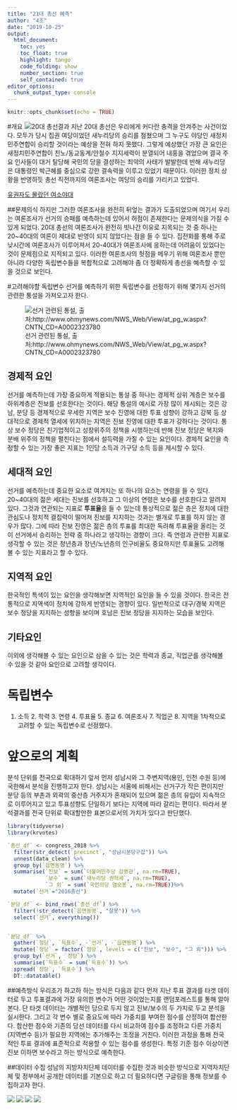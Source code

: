 ---
title: "21대 총선 예측"
author: "4조"
date: "2019-10-25"
output:
  html_document: 
    toc: yes
    toc_float: true
    highlight: tango
    code_folding: show
    number_section: true
    self_contained: true
editor_options: 
  chunk_output_type: console
---

```{r setup, include=FALSE}
knitr::opts_chunk$set(echo = TRUE)
```



#개요
![20대 총선결과](https://i.imgur.com/nTVnuyo.jpg)
지난 20대 총선은 우리에게 커다란 충격을 안겨주는 사건이었다. 모두가 당시 집권 여당이었던 새누리당의 승리를 점쳤으며 그 누구도 야당인 새정치민주연합이 승리할 것이라는 예상을 전혀 하지 못했다. 그렇게 예상했던 가장 큰 요인은 새정치민주연합이 친노/동교동계/안철수 지지세력이 분열되어 내홍을 겪었으며 결국 주요 인사들이 대거 탈당해 국민의 당을 결성하는 최악의 사태가 발발한데 반해 새누리당은 대통령인 박근혜를 중심으로 강한 결속력을 이루고 있었기 때문이다. 이러한 정치 상황을 반영하듯 총선 직전까지의 여론조사는 여당의 승리를 가리키고 있었다.

[유권자도 몰랐던 여소야대](https://www.hankookilbo.com/News/Read/201604181130858275)

##문제의식
하지만 그러한 여론조사을 완전히 뒤엎는 결과가 도출되었으며 여기서 우리는 여론조사가 선거의 승패를 예측하는데 있어서 허점이 존재한다는 문제의식을 가질 수 있게 되었다. 20대 총선의 여론조사가 완전히 빗나간 이유로 지목되는 것 중 하나는 20~40대의 여론이 제대로 반영이 되지 않았다는 점을 들 수 있다. 집전화를 통해 주로 낮시간에 여론조사가 이루어져서 20-40대가 여론조사에 응하는데 어려움이 있었다는 것이 문제점으로 지적되고 있다. 이러한 여론조사의 헛점을 메우기 위해 여론조사 뿐만 아니라 다양한 독립변수들을 복합적으로 고려해야 좀 더 정확하게 총선을 예측할 수 있을 것으로 보인다.


#고려해야할 독립변수
선거를 예측하기 위한 독립변수를 선정하기 위해 몇가지 선거의 관련한 통설을 가져오고자 한다.

![선거 관련된 통설, 출처:http://www.ohmynews.com/NWS_Web/View/at_pg_w.aspx?CNTN_CD=A0002323780](https://i.imgur.com/jFuWTut.png)


## 경제적 요인
선거를 예측하는데 가장 중요하게 적용되는 통설 중 하나는 경제적 상위 계층은 보수를 하위계층은 진보를 선호한다는 것이다. 해당 통설의 예시로 가장 많이 제시되는 것은 강남, 분당 등 경제적으로 우세한 지역은 보수 진영에 대한 투표 성향이 강하고 강북 등 상대적으로 경제적 열세에 위치하는 지역은 진보 진영에 대한 투표가 강하다는 것이다. 통상 보수 정당은 친기업적이고 성장위주의 정책을 시행하는데 반해 진보 정당은 복지와 분배 위주의 정책을 펼친다는 점에서 설득력을 가질 수 있는 요인이다. 경제적 요인을 측정할 수 있는 가장 좋은 지표는 1인당 소득과 가구당 소득 등을 제시할 수 있다.

## 세대적 요인
선거를 예측하는데 중요한 요소로 여겨지는 또 하나의 요소는 연령을 들 수 있다. 20~40대의 젊은 세대는 진보를 선호하고 그 이상의 연령은 보수를 선호한다고 알려져있다. 그것과 연관되는 지표로 **투표율**을 들 수 있는데 통상적으로 젊은 층은 정치에 대한 관심도나 정치적 결집력이 떨어져 진보를 지지하는 것과는 별개로 투표를 하지 않는 경우가 많다. 그에 따라 진보 진영은 젊은 층의 투표를 최대한 독려해 투표율을 올리는 것이 선거에서 승리하는 전략 중 하나라고 생각하는 경향이 크다. 즉 연령과 관련한 지표로 생각할 수 있는 것은 청년층과 장년/노년층의 인구비율도 중요하지만 투표율도 고려해볼 수 있는 지표라고 할 수 있다.

## 지역적 요인
한국적인 특색이 있는 요인을 생각해보면 지역적인 요인을 들 수 있을 것이다. 한국은 전통적으로 지역색이 정치에 강하게 반영되는 경향이 있다. 일반적으로 대구/경북 지역은 보수 정당을 지지하는 성향을 보이며 호남은 진보 정당을 지지하는 모습을 보인다.

## 기타요인
이외에 생각해볼 수 있는 요인으로 삼을 수 있는 것은 학력과 종교, 직업군를 생각해볼 수 있을 것 같아 요인으로 고려할 생각이다.



# 독립변수
1. 소득 2. 학력 3. 연령 4. 투표율 5. 종교 6. 여론조사 7. 직업군 8. 지역을 1차적으로 고려할 수 있는 독립변수로 선정했다.



# 앞으로의 계획
분석 단위를 전국으로 확대하기 앞서 먼저 성남시와 그 주변지역(용인, 인천 수원 등)에 국한해서 분석을 진행하고자 한다. 성남시는 서울에 비해서는 선거구가 작은 편이지만 분당 등의 부촌과 외곽의 중산층 거주지가 혼재되어 있으며 젊은 층의 유입이 지속적으로 이루어지고 있고 투표성향도 단일하기 보다는 지역에 따라 갈리는 편이다. 따라서 분석결과를 전국 단위로 확대할만한 표본으로서의 가치가 있다고 판단했다.

```{r krvotes-package}

library(tidyverse)
library(krvotes)

`총선_df` <- congress_2018 %>%
  filter(str_detect(`precinct`, "성남시분당구갑")) %>%
  unnest(data_clean) %>%
  group_by(`읍면동명`) %>%
  summarise(`진보` = sum(`더불어민주당 김병관`, na.rm=TRUE),
            `보수` = sum(`새누리당 권혁세`, na.rm=TRUE),
            `그 외` = sum(`국민의당 염오봉`, na.rm=TRUE))%>%
  mutate(`선거`="2016총선")

`분당_df` <- bind_rows(`총선_df`) %>% 
  filter(!str_detect(`읍면동명`, "잘못")) %>% 
  select(`선거`, everything())


`분당_df` %>% 
  gather(`정당`, `득표수`, -`선거`, -`읍면동명`) %>% 
  mutate(`정당` = factor(`정당`, levels = c("진보", "보수", "그 외"))) %>% 
  group_by(`선거`, `정당`) %>% 
  summarise(`득표수` = sum(`득표수`)) %>% 
  spread(`정당`, `득표수`) %>% 
  DT::datatable()
```

##예측방식
우리조가 하고하 하는 방식은 다음과 같다
먼저 지난 투표 결과를 타겟 데이터로 두고 투표결과에 가장 유의한 변수가 어떤 것이었는지를 랜덤포레스트를 통해 알아본다. 단 타겟 데이터는 개별적인 당으로 두지 않고 진보/보수의 두 가지로 두고 분석을 실시한다. 그리고 각 변수 별로 중요도에 따라 가중치를 부여한 점수를 산정하여 합산한다. 합산한 점수와 기존의 당선 데이터를 다시 비교하여 점수를 조정하고 다른 가중치 (지역변수 등)가 필요한 지역에는 추가해주는 조정을 거친다. 이러한 과정을 통해 전국적인 투표 결과에 표준적으로 적용할 수 있는 점수를 생성한다. 특정 기준 점수 이상이면 진보 이하면 보수라고 하는 방식으로 예측한다.


##데이터 수집
성남의 지방자치단체 데이터를 수집한 것과 비슷한 방식으로 지역자치단체 및 정부에서 공개한 데이터를 기본으로 하고 더 필요하다면 구글링을 통해 정보를 수집하고자 한다. 

![](https://i.imgur.com/LF04Fhp.jpg)
![](https://i.imgur.com/BgQUNro.jpg)
![](https://i.imgur.com/VkueqOm.jpg)
![](https://i.imgur.com/PqlTjeZ.jpg)